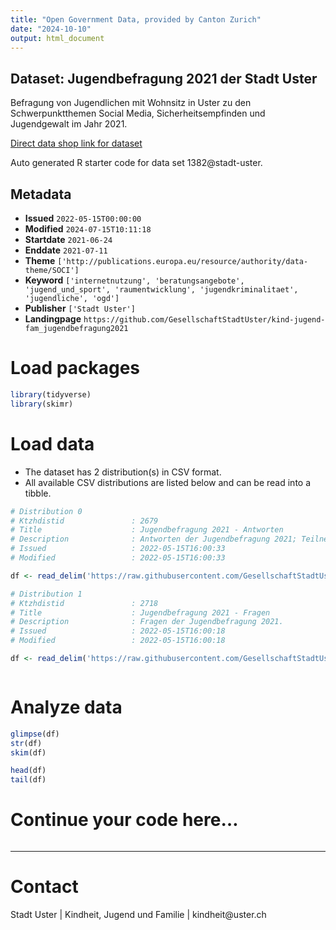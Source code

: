 ```yaml
---
title: "Open Government Data, provided by Canton Zurich"
date: "2024-10-10"
output: html_document
---
```


## Dataset: Jugendbefragung 2021 der Stadt Uster

Befragung von Jugendlichen mit Wohnsitz in Uster zu den Schwerpunktthemen Social Media, Sicherheitsempfinden und Jugendgewalt im Jahr 2021.



[Direct data shop link for dataset](https://www.zh.ch/de/politik-staat/statistik-daten/datenkatalog.html#/datasets/1382@stadt-uster)

Auto generated R starter code for data set 1382@stadt-uster.

## Metadata

- **Issued** `2022-05-15T00:00:00`
- **Modified** `2024-07-15T10:11:18`
- **Startdate** `2021-06-24`
- **Enddate** `2021-07-11`
- **Theme** `['http://publications.europa.eu/resource/authority/data-theme/SOCI']`
- **Keyword** `['internetnutzung', 'beratungsangebote', 'jugend_und_sport', 'raumentwicklung', 'jugendkriminalitaet', 'jugendliche', 'ogd']`
- **Publisher** `['Stadt Uster']`
- **Landingpage** `https://github.com/GesellschaftStadtUster/kind-jugend-fam_jugendbefragung2021`


# Load packages

```r

library(tidyverse)
library(skimr)

```

# Load data

-   The dataset has 2 distribution(s) in CSV format.
-   All available CSV distributions are listed below and can be read into a tibble.

```r

# Distribution 0
# Ktzhdistid               : 2679
# Title                    : Jugendbefragung 2021 - Antworten
# Description              : Antworten der Jugendbefragung 2021; Teilnehmende sind nach 'Alter', 'Geschlecht' und 'Schulstufe' kategorisiert.
# Issued                   : 2022-05-15T16:00:33
# Modified                 : 2022-05-15T16:00:33

df <- read_delim('https://raw.githubusercontent.com/GesellschaftStadtUster/kind-jugend-fam_jugendbefragung2021/main/opendata_jugendbefragung.csv')

# Distribution 1
# Ktzhdistid               : 2718
# Title                    : Jugendbefragung 2021 - Fragen
# Description              : Fragen der Jugendbefragung 2021.
# Issued                   : 2022-05-15T16:00:18
# Modified                 : 2022-05-15T16:00:18

df <- read_delim('https://raw.githubusercontent.com/GesellschaftStadtUster/kind-jugend-fam_jugendbefragung2021/main/variablen_fragen.csv')



```

# Analyze data

```r

glimpse(df)
str(df)
skim(df)

head(df)
tail(df)

```

# Continue your code here...

```r

```

------------------------------------------------------------------------

# Contact

Stadt Uster | Kindheit, Jugend und Familie | kindheit@uster.ch
